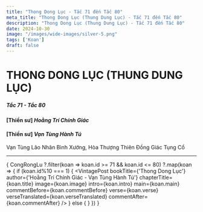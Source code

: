 ```yaml
---
title: "Thong Dong Lục - Tắc 71 đến Tắc 80"
meta_title: "Thong Dong Lục (Thung Dung Lục) - Tắc 71 đến Tắc 80"
description: "Thong Dong Lục (Thung Dung Lục) - Tắc 71 đến Tắc 80"
date: 2024-10-30
image: "/images/wide-images/silver-5.png"
tags: ['Koan']
draft: false
---
```



<div class="container vi-koans">

  # THONG DONG LỤC (THUNG DUNG LỤC)
  <h5><em>Tắc 71 - Tắc 80</em></h5>

  <h4>[Thiền sư] <em>Hoằng Trí Chính Giác</em></h4>
  <h4>[Thiền sư] <em>Vạn Tùng Hành Tú</em></h4>
  <p>Vạn Tùng Lão Nhân Bình Xướng, Hòa Thượng Thiên Đồng Giác Tụng Cổ</p>

  ***

  {
    CongRongLu
      ?.filter(koan => koan.id >= 71 && koan.id <= 80)
      ?.map(koan => {
        if (koan.id%10 === 1) {
          <VintagePost bookTitle={'Thong Dong Lục'} author={'Hoằng Trí Chính Giác - Vạn Tùng Hành Tú'}
                       chapterTitle={koan.title} image={koan.image}
                       intro={koan.intro} main={koan.main}
                       commentBefore={koan.commentBefore}
                       verse={koan.verse} verseTranslated={koan.verseTranslated}
                       commentAfter={koan.commentAfter}
          />
        } else {
          <VintagePost chapterTitle={koan.title} image={koan.image}
                       intro={koan.intro} main={koan.main}
                       commentBefore={koan.commentBefore}
                       verse={koan.verse} verseTranslated={koan.verseTranslated}
                       commentAfter={koan.commentAfter}
          />
        }
      })
  }

</div>
